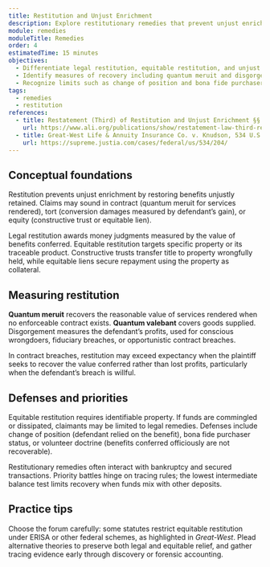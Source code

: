 ```yaml
---
title: Restitution and Unjust Enrichment
description: Explore restitutionary remedies that prevent unjust enrichment in contract, tort, and equity.
module: remedies
moduleTitle: Remedies
order: 4
estimatedTime: 15 minutes
objectives:
  - Differentiate legal restitution, equitable restitution, and unjust enrichment claims.
  - Identify measures of recovery including quantum meruit and disgorgement.
  - Recognize limits such as change of position and bona fide purchaser defenses.
tags:
  - remedies
  - restitution
references:
  - title: Restatement (Third) of Restitution and Unjust Enrichment §§ 1–3
    url: https://www.ali.org/publications/show/restatement-law-third-restitution-and-unjust-enrichment/
  - title: Great-West Life & Annuity Insurance Co. v. Knudson, 534 U.S. 204 (2002)
    url: https://supreme.justia.com/cases/federal/us/534/204/
---
```

## Conceptual foundations

Restitution prevents unjust enrichment by restoring benefits unjustly retained. Claims may sound in contract (quantum meruit for services rendered), tort (conversion damages measured by defendant’s gain), or equity (constructive trust or equitable lien).

Legal restitution awards money judgments measured by the value of benefits conferred. Equitable restitution targets specific property or its traceable product. Constructive trusts transfer title to property wrongfully held, while equitable liens secure repayment using the property as collateral.

## Measuring restitution

**Quantum meruit** recovers the reasonable value of services rendered when no enforceable contract exists. **Quantum valebant** covers goods supplied. Disgorgement measures the defendant’s profits, used for conscious wrongdoers, fiduciary breaches, or opportunistic contract breaches.

In contract breaches, restitution may exceed expectancy when the plaintiff seeks to recover the value conferred rather than lost profits, particularly when the defendant’s breach is willful.

## Defenses and priorities

Equitable restitution requires identifiable property. If funds are commingled or dissipated, claimants may be limited to legal remedies. Defenses include change of position (defendant relied on the benefit), bona fide purchaser status, or volunteer doctrine (benefits conferred officiously are not recoverable).

Restitutionary remedies often interact with bankruptcy and secured transactions. Priority battles hinge on tracing rules; the lowest intermediate balance test limits recovery when funds mix with other deposits.

## Practice tips

Choose the forum carefully: some statutes restrict equitable restitution under ERISA or other federal schemes, as highlighted in *Great-West*. Plead alternative theories to preserve both legal and equitable relief, and gather tracing evidence early through discovery or forensic accounting.
